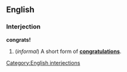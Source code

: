 ==English==
===Interjection===
'''congrats!'''

#(''informal'') A short form of '''[[congratulations]]'''.

[[Category:English interjections]]